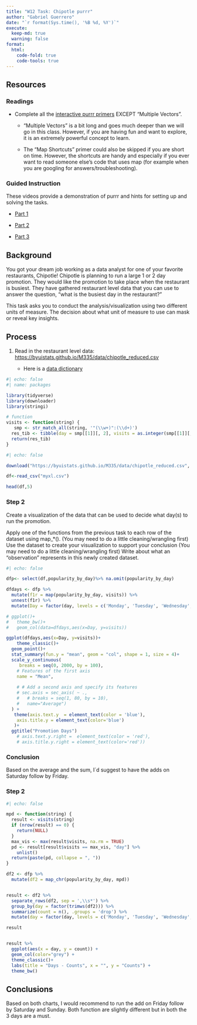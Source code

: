 ```yaml
---
title: "W12 Task: Chipotle purrr"
author: "Gabriel Guerrero"
date: "`r format(Sys.time(), '%B %d, %Y')`"
execute:
  keep-md: true
  warning: false
format:
  html:
    code-fold: true
    code-tools: true
---
```


## Resources

### **Readings**

-   Complete all the [interactive purrr primers](https://rstudio.cloud/learn/primers/5) EXCEPT "Multiple Vectors".

    -   "Multiple Vectors" is a bit long and goes much deeper than we will go in this class. However, if you are having fun and want to explore, it is an extremely powerful concept to learn.

    -   The "Map Shortcuts" primer could also be skipped if you are short on time. However, the shortcuts are handy and especially if you ever want to read someone else's code that uses map (for example when you are googling for answers/troubleshooting).

### **Guided Instruction**

These videos provide a demonstration of purrr and hints for setting up and solving the tasks.

-   [Part 1](https://www.loom.com/share/cef0a90d4282429da426f26817f9db03?sharedAppSource=personal_library)

-   [Part 2](https://www.loom.com/share/98949bde51f44ab4992c51e01f1b1409?sharedAppSource=personal_library)

-   [Part 3](https://www.loom.com/share/674f111b84f04e4bb1fc3b2520cc6f40?sharedAppSource=personal_library)

## Background

You got your dream job working as a data analyst for one of your favorite restaurants, Chipotle! Chipotle is planning to run a large 1 or 2 day promotion. They would like the promotion to take place when the restaurant is busiest. They have gathered restaurant level data that you can use to answer the question, "what is the busiest day in the restaurant?"

This task asks you to conduct the analysis/visualization using two different units of measure. The decision about what unit of measure to use can mask or reveal key insights.

## Process

1.  Read in the restaurant level data: <https://byuistats.github.io/M335/data/chipotle_reduced.csv>

    -   Here is a [data dictionary](https://docs.safegraph.com/docs/monthly-patterns)

```r
#| echo: false
#| name: packages

library(tidyverse)
library(downloader)
library(stringi)

# function
visits <- function(string) {
   smp <- str_match_all(string, '"(\\w+)":(\\d+)')
  res_tib <- tibble(day = smp[[1]][, 2], visits = as.integer(smp[[1]][, 3]))
  return(res_tib)
}

```

```r
#| echo: false

download("https://byuistats.github.io/M335/data/chipotle_reduced.csv", dest="myxl.csv", mode="wb")

df<-read_csv("myxl.csv")

head(df,5)

```
### Step 2

Create a visualization of the data that can be used to decide what day(s) to run the promotion.

Apply one of the functions from the previous task to each row of the dataset using map_*(). (You may need to do a little cleaning/wrangling first)
Use the dataset to create your visualization to support your conclusion (You may need to do a little cleaning/wrangling first)
Write about what an “observation” represents in this newly created dataset.

```r
#| echo: false

dfp<- select(df,popularity_by_day)%>% na.omit(popularity_by_day)

dfdays <- dfp %>%
  mutate(f1r = map(popularity_by_day, visits)) %>%
  unnest(f1r) %>%
  mutate(Day = factor(day, levels = c('Monday', 'Tuesday', 'Wednesday', 'Thursday', 'Friday', 'Saturday', 'Sunday')))

# ggplot()+
#   theme_bw()+
#   geom_col(data=dfdays,aes(x=Day, y=visits))

ggplot(dfdays,aes(x=Day, y=visits))+
    theme_classic()+
  geom_point()+
  stat_summary(fun.y = "mean", geom = "col", shape = 1, size = 4)+
  scale_y_continuous(
     breaks = seq(0, 2000, by = 100),
    # Features of the first axis
    name = "Mean",
    
    # # Add a second axis and specify its features
    # sec.axis = sec_axis( ~ .,
    #   # breaks = seq(1, 80, by = 10),
    #   name="Average")
  ) +
   theme(axis.text.y  = element_text(color = 'blue'),
    axis.title.y = element_text(color='blue')
   )+
  ggtitle("Promotion Days")
    # axis.text.y.right =  element_text(color = 'red'),
    # axis.title.y.right = element_text(color='red'))

```

### Conclusion
Based on the average and the sum, I´d suggest to have the adds on Saturday follow by Friday.



### Step 2

```r
#| echo: false

mpd <- function(string) {
  result <- visits(string)
  if (nrow(result) == 0) {
    return(NULL)
  }
  max_vis <- max(result$visits, na.rm = TRUE)
  pd <- result[result$visits == max_vis, "day"] %>%
    unlist()
  return(paste(pd, collapse = ", "))
}

df2 <- dfp %>%
  mutate(df2 = map_chr(popularity_by_day, mpd))


result <- df2 %>%
  separate_rows(df2, sep = ',\\s*') %>%
  group_by(day = factor(trimws(df2))) %>%
  summarize(count = n(), .groups = 'drop') %>%
  mutate(day = factor(day, levels = c('Monday', 'Tuesday', 'Wednesday', 'Thursday', 'Friday', 'Saturday', 'Sunday')))

result


result %>%
  ggplot(aes(x = day, y = count)) +
  geom_col(color="grey") +
  theme_classic()+
  labs(title = "Days - Counts", x = "", y = "Counts") +
  theme_bw()

```

## Conclusions

Based on both charts, I would recommend to run the add on Friday follow by Saturday and Sunday. Both function are slightly different but in both the 3 days are a must.